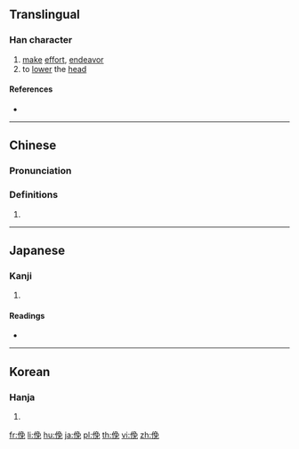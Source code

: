==Translingual==

===Han character===
{{Han char|rn=9|rad=人|as=07|sn=9|four=27216|canj=ONAU|ids=⿰亻免}}

# [[make]] [[effort]], [[endeavor]]
# to [[lower]] the [[head]]

====References====
* {{Han ref|kx=0105.150|dkj=00700|dj=0222.040|hdz=10164.050|uh=4FDB|ud=20443|bh=CDE9|bd=52713}}

----

==Chinese==
{{zh-forms}}

===Pronunciation===
{{zh-pron
|m=fǔ
|c=fu2,min5
|mc=y
|oc=y
|ma=
|cat=v
}}

===Definitions===
{{zh-hanzi}}

# {{rfdef|lang=zh}}

----

==Japanese==

===Kanji===
{{ja-kanji|grade=|rs=人07}}

# {{defn|lang=ja|sort=人07}}

====Readings====
* {{ja-readings|on=[[べん]] (ben), [[めん]] (men), [[ふ]] (fu)|kun=[[ふせる]] (fuseru)}}

----

==Korean==

===Hanja===
{{ko-hanja|hangeul=면|rv=myeon|mr=myŏn}}

# {{defn|lang=ko|sort=人07}}

[[fr:俛]]
[[li:俛]]
[[hu:俛]]
[[ja:俛]]
[[pl:俛]]
[[th:俛]]
[[vi:俛]]
[[zh:俛]]